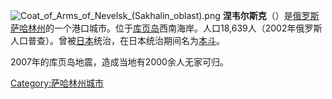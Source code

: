 {{unreferenced|time=2012-12-5}}
[[File:Coat_of_Arms_of_Nevelsk_(Sakhalin_oblast).png|thumb]]
'''涅韦尔斯克'''（{{lang-ru|Невельск}}）是[[俄罗斯|俄罗斯]][[萨哈林州|萨哈林州]]的一个港口城市。位于[[库页岛|库页岛]]西南海岸。人口18,639人（2002年俄罗斯人口普查）。曾被[[日本|日本]]统治，在日本统治期间名为[[本斗町|本斗]]。

2007年的库页岛地震，造成当地有2000余人无家可归。

{{Cities and towns in Sakhalin Oblast}}

[[Category:萨哈林州城市|Category:萨哈林州城市]]